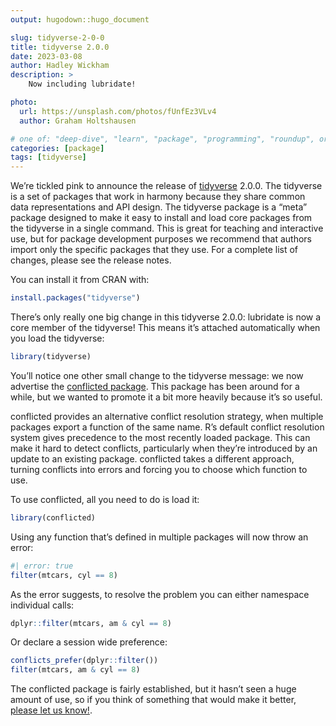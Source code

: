 ```yaml
---
output: hugodown::hugo_document

slug: tidyverse-2-0-0
title: tidyverse 2.0.0
date: 2023-03-08
author: Hadley Wickham
description: >
    Now including lubridate!

photo:
  url: https://unsplash.com/photos/fUnfEz3VLv4
  author: Graham Holtshausen

# one of: "deep-dive", "learn", "package", "programming", "roundup", or "other"
categories: [package] 
tags: [tidyverse]
---
```


<!--
TODO:
* [x] Look over / edit the post's title in the yaml
* [x] Edit (or delete) the description; note this appears in the Twitter card
* [x] Pick category and tags (see existing with `hugodown::tidy_show_meta()`)
* [x] Find photo & update yaml metadata
* [x] Create `thumbnail-sq.jpg`; height and width should be equal
* [x] Create `thumbnail-wd.jpg`; width should be >5x height
* [x] `hugodown::use_tidy_thumbnails()`
* [x] Add intro sentence, e.g. the standard tagline for the package
* [x] `usethis::use_tidy_thanks()`
-->

We're tickled pink to announce the release of [tidyverse](http://tidyverse.tidyverse.org/) 2.0.0. The tidyverse is a set of packages that work in harmony because they share common data representations and API design. The tidyverse package is a “meta” package designed to make it easy to install and load core packages from the tidyverse in a single command. This is great for teaching and interactive use, but for package development purposes we recommend that authors import only the specific packages that they use. For a complete list of changes, please see the release notes.

You can install it from CRAN with:

```r
install.packages("tidyverse")
```

There's only really one big change in this tidyverse 2.0.0: lubridate is now a core member of the tidyverse! This means it's attached automatically when you load the tidyverse:

```r
library(tidyverse)
```

You'll notice one other small change to the tidyverse message: we now advertise the [conflicted package](https://conflicted.r-lib.org). This package has been around for a while, but we wanted to promote it a bit more heavily because it's so useful. 

conflicted provides an alternative conflict resolution strategy, when multiple packages export a function of the same name. R’s default conflict resolution system gives precedence to the most recently loaded package. This can make it hard to detect conflicts, particularly when they're introduced by an update to an existing package. conflicted takes a different approach, turning conflicts into errors and forcing you to choose which function to use.

To use conflicted, all you need to do is load it:

```r
library(conflicted)
```

Using any function that's defined in multiple packages will now throw an error:

```r
#| error: true
filter(mtcars, cyl == 8)
```

As the error suggests, to resolve the problem you can either namespace individual calls:

```r
dplyr::filter(mtcars, am & cyl == 8)
```

Or declare a session wide preference:

```r
conflicts_prefer(dplyr::filter())
filter(mtcars, am & cyl == 8)
```

The conflicted package is fairly established, but it hasn't seen a huge amount of use, so if you think of something that would make it better, [please let us know!](https://github.com/r-lib/conflicted/issues).
